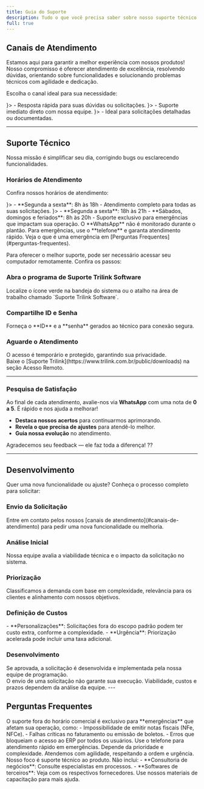 ```yaml
---
title: Guia do Suporte
description: Tudo o que você precisa saber sobre nosso suporte técnico e desenvolvimento.
full: true
---
```




## Canais de Atendimento

Estamos aqui para garantir a melhor experiência com nossos produtos! Nosso compromisso é oferecer atendimento de excelência, resolvendo dúvidas, orientando sobre funcionalidades e solucionando problemas técnicos com agilidade e dedicação.

Escolha o canal ideal para sua necessidade:

<Cards>
  <CustomCard title="WhatsApp: (34) 99771-3731" href="https://wa.me/5534997713731" icon={<MessagesSquare className="h-5 w-5" />}>
    - Resposta rápida para suas dúvidas ou solicitações.
  </CustomCard>
  <CustomCard title="Telefone: (34) 99771-3731" href="tel:+5534997713731" icon={<Phone className="h-5 w-5" />}>
    - Suporte imediato direto com nossa equipe.
  </CustomCard>
  <CustomCard title="E-mail: equipe@trilinksoftware.com.br" href="mailto:equipe@trilinksoftware.com.br" icon={<Mail className="h-5 w-5" />}>
    - Ideal para solicitações detalhadas ou documentadas.
  </CustomCard>
</Cards>

---

## Suporte Técnico

Nossa missão é simplificar seu dia, corrigindo bugs ou esclarecendo funcionalidades.

### Horários de Atendimento



Confira nossos horários de atendimento:

<Cards>
  <Card title="Horário Comercial" icon={<Clock className="w-5 h-5 text-muted-foreground" />}>
    - **Segunda a sexta**: 8h às 18h  
    - Atendimento completo para todas as suas solicitações.
  </Card>
  <Card title="Horário de Plantão" icon={<AlarmClock className="w-5 h-5 text-muted-foreground" />}>
    - **Segunda a sexta**: 18h às 21h  
    - **Sábados, domingos e feriados**: 8h às 20h  
    - Suporte exclusivo para emergências que impactam sua operação.
  </Card>
</Cards>

<Callout type="info" title="Atenção">
  O **WhatsApp** não é monitorado durante o plantão. Para emergências, use o **telefone** e garanta atendimento rápido. Veja o que é uma emergência em [Perguntas Frequentes](#perguntas-frequentes).
</Callout>

Para oferecer o melhor suporte, pode ser necessário acessar seu computador remotamente. Confira os passos:

<div className='fd-steps [&_h3]:fd-step'>
  <h3>Abra o programa de Suporte Trilink Software</h3>
    Localize o ícone verde na bandeja do sistema ou o atalho na área de trabalho chamado `Suporte Trilink Software`.

  <h3>Compartilhe ID e Senha</h3>
    Forneça o **ID** e a **senha** gerados ao técnico para conexão segura.

  <h3>Aguarde o Atendimento</h3>
    O acesso é temporário e protegido, garantindo sua privacidade.
</div>

<Callout type="warn" title="Não tem o programa?">
  Baixe o [Suporte Trilink](https://www.trilink.com.br/public/downloads) na seção Acesso Remoto.
</Callout>

--- 

### Pesquisa de Satisfação

Ao final de cada atendimento, avalie-nos via **WhatsApp** com uma nota de **0 a 5**. É rápido e nos ajuda a melhorar!

- **Destaca nossos acertos** para continuarmos aprimorando.
- **Revela o que precisa de ajustes** para atendê-lo melhor.
- **Guia nossa evolução** no atendimento.

Agradecemos seu feedback — ele faz toda a diferença! ??

---

## Desenvolvimento

Quer uma nova funcionalidade ou ajuste? Conheça o processo completo para solicitar:

<div className='fd-steps [&_h3]:fd-step'>
  <h3>Envio da Solicitação</h3>
    Entre em contato pelos nossos [canais de atendimento](#canais-de-atendimento) para pedir uma nova funcionalidade ou melhoria.

  <h3>Análise Inicial</h3>
    Nossa equipe avalia a viabilidade técnica e o impacto da solicitação no sistema.

  <h3>Priorização</h3>
    Classificamos a demanda com base em complexidade, relevância para os clientes e alinhamento com nossos objetivos.

  <h3>Definição de Custos</h3>
    - **Personalizações**: Solicitações fora do escopo padrão podem ter custo extra, conforme a complexidade.  
    - **Urgência**: Priorização acelerada pode incluir uma taxa adicional.  

  <h3>Desenvolvimento</h3>
    Se aprovada, a solicitação é desenvolvida e implementada pela nossa equipe de programação.
</div>

<Callout type="warn" title="Aviso">
  O envio de uma solicitação não garante sua execução. Viabilidade, custos e prazos dependem da análise da equipe.
</Callout>
---

## Perguntas Frequentes

<Accordions>
  <Accordion title="Quando o suporte emergencial está disponível?">
    O suporte fora do horário comercial é exclusivo para **emergências** que afetam sua operação, como:  
    - Impossibilidade de emitir notas fiscais (NFe, NFCe).  
    - Falhas críticas no faturamento ou emissão de boletos.  
    - Erros que bloqueiam o acesso ao ERP por todos os usuários.  
    Use o telefone para atendimento rápido em emergências.
  </Accordion>

  <Accordion title="Qual o prazo de atendimento dos chamados?">
    Depende da prioridade e complexidade. Atendemos com agilidade, respeitando a ordem e urgência.
  </Accordion>

  <Accordion title="O que o suporte não cobre?">
    Nosso foco é suporte técnico ao produto. Não inclui:  
    - **Consultoria de negócios**: Consulte especialistas em processos.  
    - **Softwares de terceiros**: Veja com os respectivos fornecedores.  
    Use nossos materiais de capacitação para mais ajuda.
  </Accordion>
</Accordions>